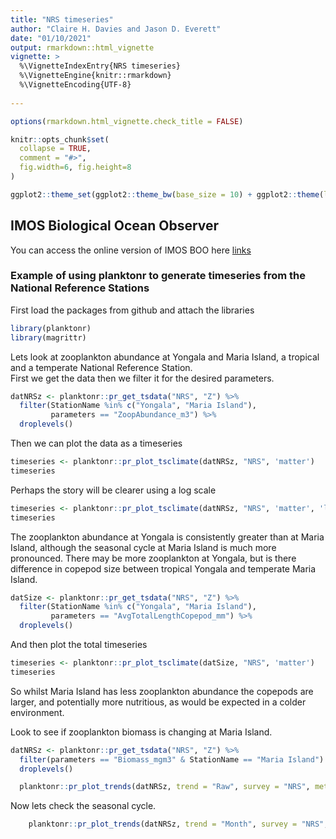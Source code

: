 ```yaml
---
title: "NRS timeseries"
author: "Claire H. Davies and Jason D. Everett"
date: "01/10/2021"
output: rmarkdown::html_vignette
vignette: >
  %\VignetteIndexEntry{NRS timeseries}
  %\VignetteEngine{knitr::rmarkdown}
  %\VignetteEncoding{UTF-8}
  
---
```


```r
options(rmarkdown.html_vignette.check_title = FALSE)

knitr::opts_chunk$set(
  collapse = TRUE,
  comment = "#>",
  fig.width=6, fig.height=8
)

ggplot2::theme_set(ggplot2::theme_bw(base_size = 10) + ggplot2::theme(legend.title = ggplot2::element_blank()))

```

## IMOS Biological Ocean Observer

You can access the online version of IMOS BOO here [links](https://jaseeverett.shinyapps.io/IMOS_BioOceanObserver/)

### Example of using planktonr to generate timeseries from the National Reference Stations

First load the packages from github and attach the libraries

```r

library(planktonr)
library(magrittr)
```
Lets look at zooplankton abundance at Yongala and Maria Island, a tropical and a temperate National Reference Station.  
First we get the data then we filter it for the desired parameters.

```r

datNRSz <- planktonr::pr_get_tsdata("NRS", "Z") %>%
  filter(StationName %in% c("Yongala", "Maria Island"),
         parameters == "ZoopAbundance_m3") %>%
  droplevels()

```

Then we can plot the data as a timeseries

```r

timeseries <- planktonr::pr_plot_tsclimate(datNRSz, "NRS", 'matter') 
timeseries

```

Perhaps the story will be clearer using a log scale

```r

timeseries <- planktonr::pr_plot_tsclimate(datNRSz, "NRS", 'matter', 'log10')
timeseries

```

The zooplankton abundance at Yongala is consistently greater than at Maria Island, although the seasonal cycle at Maria Island is much more pronounced.
There may be more zooplankton at Yongala, but is there difference in copepod size between tropical Yongala and temperate Maria Island.

```r

datSize <- planktonr::pr_get_tsdata("NRS", "Z") %>%
  filter(StationName %in% c("Yongala", "Maria Island"),
         parameters == "AvgTotalLengthCopepod_mm") %>%
  droplevels()

```

And then plot the total timeseries

```r

timeseries <- planktonr::pr_plot_tsclimate(datSize, "NRS", 'matter')
timeseries

```


So whilst Maria Island has less zooplankton abundance the copepods are larger, and potentially more nutritious, as would be expected in a colder environment.


Look to see if zooplankton biomass is changing at Maria Island.
```r
datNRSz <- planktonr::pr_get_tsdata("NRS", "Z") %>%
  filter(parameters == "Biomass_mgm3" & StationName == "Maria Island") %>%
  droplevels()
```


```r
  planktonr::pr_plot_trends(datNRSz, trend = "Raw", survey = "NRS", method = "lm", y_trans = "log10")
```

Now lets check the seasonal cycle.
```r
    planktonr::pr_plot_trends(datNRSz, trend = "Month", survey = "NRS", method = "loess", y_trans = "log10")
```

